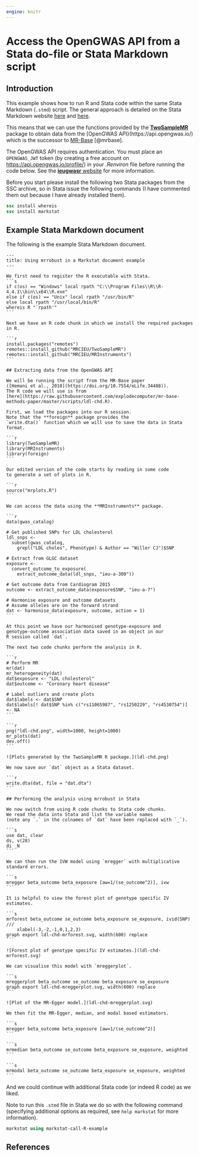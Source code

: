 ```yaml
---
engine: knitr
---
```


# Access the OpenGWAS API from a Stata do-file or Stata Markdown script {#title}

## Introduction

This example shows how to run R and Stata code within the same Stata Markdown (`.stmd`) script. 
The general approach is detailed on the Stata Markdown website 
[here](https://grodri.github.io/markstat/quantiles) and 
[here](https://grodri.github.io/markstat/gettingStarted#R).

This means that we can use the functions provided by the 
[**TwoSampleMR**](https://github.com/MRCIEU/TwoSampleMR) package to obtain data from the [OpenGWAS API}(https://api.opengwas.io/) which is the successor to [MR-Base](https://www.mrbase.org/) [@mrbase].

The OpenGWAS API requires authentication. You must place an `OPENGWAS_JWT` token (by creating a free account on <https://api.opengwas.io/profile/>) in your _.Renviron_ file before running the code below. See the [**ieugwasr** website](https://mrcieu.github.io/ieugwasr/articles/guide.html#authentication) for more information.

Before you start please install the following two Stata packages from the SSC archive, so in Stata 
issue the following commands (I have commented them out because I have already installed them).

```stata
ssc install whereis
ssc install markstat
```

## Example Stata Markdown document

The following is the example Stata Markdown document.

````verbatim
---
title: Using mrrobust in a Markstat document example
---

We first need to register the R executable with Stata.
```s
if c(os) == "Windows" local rpath "C:\\Program Files\\R\\R-4.4.1\\bin\\x64\\R.exe"
else if c(os) == "Unix" local rpath "/usr/bin/R"
else local rpath "/usr/local/bin/R"
whereis R "`rpath'"
```

Next we have an R code chunk in which we install the required packages in R.

```r
install.packages("remotes")
remotes::install_github("MRCIEU/TwoSampleMR")
remotes::install_github("MRCIEU/MRInstruments")
```

## Extracting data from the OpenGWAS API

We will be running the script from the MR-Base paper 
([Hemani et al., 2018](https://doi.org/10.7554/eLife.34408)). 
The R code we will use is from 
[here](https://raw.githubusercontent.com/explodecomputer/mr-base-methods-paper/master/scripts/ldl-chd.R).

First, we load the packages into our R session.
Note that the **foreign** package provides the 
`write.dta()` function which we will use to save the data in Stata format.

```r
library(TwoSampleMR)
library(MRInstruments)
library(foreign)
```

Our edited version of the code starts by reading in some code
to generate a set of plots in R.

```r
source("mrplots.R")
```

We can access the data using the **MRInstruments** package.

```r
data(gwas_catalog)

# Get published SNPs for LDL cholesterol
ldl_snps <- 
  subset(gwas_catalog, 
    grepl("LDL choles", Phenotype) & Author == "Willer CJ")$SNP

# Extract from GLGC dataset
exposure <- 
  convert_outcome_to_exposure(
    extract_outcome_data(ldl_snps, "ieu-a-300"))

# Get outcome data from Cardiogram 2015
outcome <- extract_outcome_data(exposure$SNP, "ieu-a-7")

# Harmonise exposure and outcome datasets
# Assume alleles are on the forward strand
dat <- harmonise_data(exposure, outcome, action = 1)
```

At this point we have our harmonised genotype-exposure and 
genotype-outcome association data saved in an object in our 
R session called `dat`.

The next two code chunks perform the analysis in R.

```r
# Perform MR
mr(dat)
mr_heterogeneity(dat)
dat$exposure <- "LDL cholesterol"
dat$outcome <- "Coronary heart disease"

# Label outliers and create plots
dat$labels <- dat$SNP
dat$labels[! dat$SNP %in% c("rs11065987", "rs1250229", "rs4530754")] <- NA
```

```r
png("ldl-chd.png", width=1000, height=1000)
mr_plots(dat)
dev.off()
```

![Plots generated by the TwoSampleMR R package.](ldl-chd.png)

We now save our `dat` object as a Stata dataset.

```r
write.dta(dat, file = "dat.dta")
```

## Performing the analysis using mrrobust in Stata

We now switch from using R code chunks to Stata code chunks.
We read the data into Stata and list the variable names
(note any `.` in the colnames of `dat` have been replaced with `_`).

```s
use dat, clear
ds, v(28)
di _N
```

We can then run the IVW model using `mregger` with multiplicative
standard errors.

```s
mregger beta_outcome beta_exposure [aw=1/(se_outcome^2)], ivw
```

It is helpful to view the forest plot of genotype specific IV estimates.

```s
mrforest beta_outcome se_outcome beta_exposure se_exposure, ivid(SNP) ///
	xlabel(-3,-2,-1,0,1,2,3)
graph export ldl-chd-mrforest.svg, width(600) replace
```

![Forest plot of genotype specific IV estimates.](ldl-chd-mrforest.svg)

We can visualise this model with `mreggerplot`.

```s
mreggerplot beta_outcome se_outcome beta_exposure se_exposure
graph export ldl-chd-mreggerplot.svg, width(600) replace
```

![Plot of the MR-Egger model.](ldl-chd-mreggerplot.svg)

We then fit the MR-Egger, median, and modal based estimators.

```s
mregger beta_outcome beta_exposure [aw=1/(se_outcome^2)]
```

```s
mrmedian beta_outcome se_outcome beta_exposure se_exposure, weighted
```

```s
mrmodal beta_outcome se_outcome beta_exposure se_exposure, weighted
```
````

And we could continue with additional Stata code (or indeed R code) as we liked.

Note to run this `.stmd` file in Stata we do so with the following command (specifying additional 
options as required, see `help markstat` for more information).

```stata
markstat using markstat-call-R-example
```

## References

::: {#refs}
:::
